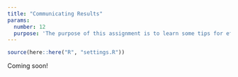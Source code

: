 ```yaml
---
title: "Communicating Results"
params:
  number: 12
  purpose: 'The purpose of this assignment is to learn some tips for effectively communicating the results of your analyses to others. We will look at strategies for giving effective presentations / speeches as well as best practices for designing slides.'
---
```


```r
source(here::here("R", "settings.R"))
```

Coming soon!
